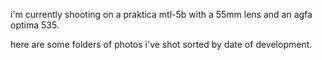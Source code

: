 
<Helmet>
  <title>photos</title>
  <link rel="icon" type="image/png" href={favicon} />
</Helmet>

i'm currently shooting on a praktica mtl-5b with a 55mm lens and an agfa optima 535.

here are some folders of photos i've shot sorted by date of development.